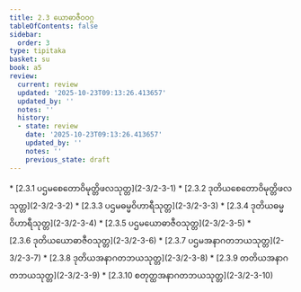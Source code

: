 ```yaml
---
title: 2.3 ယောဓာဇီဝဝဂ္ဂ
tableOfContents: false
sidebar:
  order: 3
type: tipitaka
basket: su
book: a5
review:
  current: review
  updated: '2025-10-23T09:13:26.413657'
  updated_by: ''
  notes: ''
  history:
  - state: review
    date: '2025-10-23T09:13:26.413657'
    updated_by: ''
    notes: ''
    previous_state: draft
---
```



<ReviewStatus review={frontmatter.review} showDetails={true} />

<HypothesisAnnotation frontmatter={frontmatter} />

<DynamicBreadcrumb />



<TableOfContents book="a5" section="2.3">
* [2.3.1 ပဌမစေတောဝိမုတ္တိဖလသုတ္တ](2-3/2-3-1)
* [2.3.2 ဒုတိယစေတောဝိမုတ္တိဖလသုတ္တ](2-3/2-3-2)
* [2.3.3 ပဌမဓမ္မဝိဟာရီသုတ္တ](2-3/2-3-3)
* [2.3.4 ဒုတိယဓမ္မဝိဟာရီသုတ္တ](2-3/2-3-4)
* [2.3.5 ပဌမယောဓာဇီဝသုတ္တ](2-3/2-3-5)
* [2.3.6 ဒုတိယယောဓာဇီဝသုတ္တ](2-3/2-3-6)
* [2.3.7 ပဌမအနာဂတဘယသုတ္တ](2-3/2-3-7)
* [2.3.8 ဒုတိယအနာဂတဘယသုတ္တ](2-3/2-3-8)
* [2.3.9 တတိယအနာဂတဘယသုတ္တ](2-3/2-3-9)
* [2.3.10 စတုတ္ထအနာဂတဘယသုတ္တ](2-3/2-3-10)
</TableOfContents>